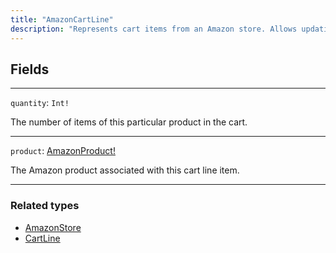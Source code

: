 ```yaml
---
title: "AmazonCartLine"
description: "Represents cart items from an Amazon store. Allows updating the quantity of each item and providing detailed information about each product."
---
```


## Fields

---

`quantity`: `Int!`

The number of items of this particular product in the cart.

---

`product`: [AmazonProduct!](https://rye-docs.readme.io/reference/amazonproduct)

The Amazon product associated with this cart line item.

---

### Related types

* [AmazonStore](/reference/amazonstore)
* [CartLine](/reference/cartline)